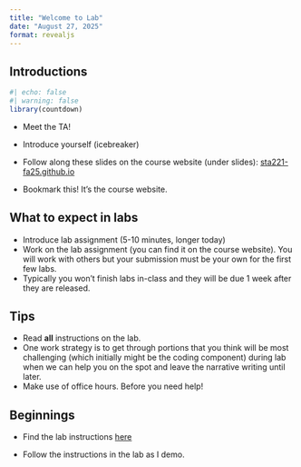 ```yaml
---
title: "Welcome to Lab"
date: "August 27, 2025"
format: revealjs
---
```


## Introductions

```r
#| echo: false
#| warning: false
library(countdown)
```

-   Meet the TA!

-   Introduce yourself (icebreaker)

-   Follow along these slides on the course website (under slides): [sta221-fa25.github.io](https://sta221-fa25.github.io)

-   Bookmark this!
    It's the course website.

## What to expect in labs

-   Introduce lab assignment (5-10 minutes, longer today)
-   Work on the lab assignment (you can find it on the course website). You will work with others but your submission must be your own for the first few labs.
-   Typically you won't finish labs in-class and they will be due 1 week after they are released.

## Tips

-   Read **all** instructions on the lab.
-   One work strategy is to get through portions that you think will be most challenging (which initially might be the coding component) during lab when we can help you on the spot and leave the narrative writing until later.
-   Make use of office hours. Before you need help!

## Beginnings

- Find the lab instructions [here](/labs/lab00.html)

- Follow the instructions in the lab as I demo.